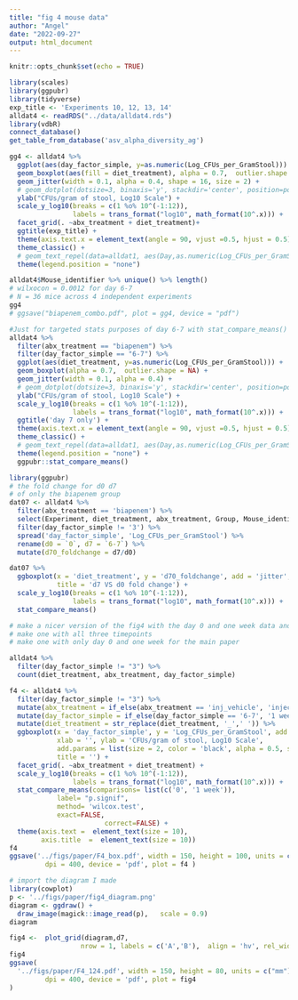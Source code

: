```yaml
---
title: "fig 4 mouse data"
author: "Angel"
date: "2022-09-27"
output: html_document
---
```


```r
knitr::opts_chunk$set(echo = TRUE)
```

```r
library(scales)
library(ggpubr)
library(tidyverse)
exp_title <- 'Experiments 10, 12, 13, 14'
alldat4 <- readRDS("../data/alldat4.rds")
library(vdbR)
connect_database()
get_table_from_database('asv_alpha_diversity_ag')
```


```r
gg4 <- alldat4 %>% 
  ggplot(aes(day_factor_simple, y=as.numeric(Log_CFUs_per_GramStool))) + 
  geom_boxplot(aes(fill = diet_treatment), alpha = 0.7,  outlier.shape = NA) +
  geom_jitter(width = 0.1, alpha = 0.4, shape = 16, size = 2) +
  # geom_dotplot(dotsize=3, binaxis='y', stackdir='center', position=position_dodge(0.5), binwidth = 0.05) +
  ylab("CFUs/gram of stool, Log10 Scale") +
  scale_y_log10(breaks = c(1 %o% 10^(-1:12)), 
                labels = trans_format("log10", math_format(10^.x))) +
  facet_grid(. ~abx_treatment + diet_treatment)+
  ggtitle(exp_title) +
  theme(axis.text.x = element_text(angle = 90, vjust =0.5, hjust = 0.5)) +
  theme_classic() +
  # geom_text_repel(data=alldat1, aes(Day,as.numeric(Log_CFUs_per_GramStool), label=Mouse_identifier), fontface='bold')+
  theme(legend.position = "none")

alldat4$Mouse_identifier %>% unique() %>% length()
# wilxocon = 0.0012 for day 6-7
# N = 36 mice across 4 independent experiments
gg4
# ggsave("biapenem_combo.pdf", plot = gg4, device = "pdf")
```

```r
#Just for targeted stats purposes of day 6-7 with stat_compare_means()
alldat4 %>% 
  filter(abx_treatment == "biapenem") %>% 
  filter(day_factor_simple == "6-7") %>% 
  ggplot(aes(diet_treatment, y=as.numeric(Log_CFUs_per_GramStool))) + 
  geom_boxplot(alpha = 0.7,  outlier.shape = NA) +
  geom_jitter(width = 0.1, alpha = 0.4) +
  # geom_dotplot(dotsize=3, binaxis='y', stackdir='center', position=position_dodge(0.5), binwidth = 0.05) +
  ylab("CFUs/gram of stool, Log10 Scale") +
  scale_y_log10(breaks = c(1 %o% 10^(-1:12)), 
                labels = trans_format("log10", math_format(10^.x))) +
  ggtitle('day 7 only') +
  theme(axis.text.x = element_text(angle = 90, vjust =0.5, hjust = 0.5)) +
  theme_classic() +
  # geom_text_repel(data=alldat1, aes(Day,as.numeric(Log_CFUs_per_GramStool), label=Mouse_identifier), fontface='bold')+
  theme(legend.position = "none") +
  ggpubr::stat_compare_means()  
```

```r
library(ggpubr)
# the fold change for d0 d7 
# of only the biapenem group
dat07 <- alldat4 %>% 
  filter(abx_treatment == 'biapenem') %>% 
  select(Experiment, diet_treatment, abx_treatment, Group, Mouse_identifier,Log_CFUs_per_GramStool,day_factor_simple )%>% 
  filter(day_factor_simple != '3') %>% 
  spread('day_factor_simple', 'Log_CFUs_per_GramStool') %>% 
  rename(d0 = `0`, d7 = `6-7`) %>% 
  mutate(d70_foldchange = d7/d0)

dat07 %>% 
  ggboxplot(x = 'diet_treatment', y = 'd70_foldchange', add = 'jitter',
            title = 'd7 VS d0 fold change') +
  scale_y_log10(breaks = c(1 %o% 10^(-1:12)), 
                labels = trans_format("log10", math_format(10^.x))) +
  stat_compare_means() 

```

```r
# make a nicer version of the fig4 with the day 0 and one week data and also with the control meaning no abx vehicle 
# make one with all three timepoints 
# make one with only day 0 and one week for the main paper

alldat4 %>% 
  filter(day_factor_simple != "3") %>%  
  count(diet_treatment, abx_treatment, day_factor_simple)

f4 <- alldat4 %>% 
  filter(day_factor_simple != "3") %>% 
  mutate(abx_treatment = if_else(abx_treatment == 'inj_vehicle', 'injection vehicle', abx_treatment)) %>% 
  mutate(day_factor_simple = if_else(day_factor_simple == '6-7', '1 week', day_factor_simple)) %>% 
  mutate(diet_treatment = str_replace(diet_treatment, '_',' ')) %>% 
  ggboxplot(x = 'day_factor_simple', y = 'Log_CFUs_per_GramStool', add = 'jitter',
            xlab = '', ylab = 'CFUs/gram of stool, Log10 Scale',
            add.params = list(size = 2, color = 'black', alpha = 0.5, shape = 16),
            title = '') +
  facet_grid(. ~abx_treatment + diet_treatment) +
  scale_y_log10(breaks = c(1 %o% 10^(-1:12)), 
                labels = trans_format("log10", math_format(10^.x))) +
  stat_compare_means(comparisons= list(c('0', '1 week')),
            label= "p.signif",
            method= 'wilcox.test',
            exact=FALSE,
						correct=FALSE) +
  theme(axis.text =  element_text(size = 10),
        axis.title  =  element_text(size = 10))
f4
ggsave('../figs/paper/F4_box.pdf', width = 150, height = 100, units = c("mm"),
         dpi = 400, device = 'pdf', plot = f4 )
```

```r
# import the diagram I made
library(cowplot)
p <- '../figs/paper/fig4_diagram.png'
diagram <- ggdraw() +
  draw_image(magick::image_read(p),   scale = 0.9) 
diagram 

fig4 <-  plot_grid(diagram,d7, 
                  nrow = 1, labels = c('A','B'),  align = 'hv', rel_width = c(1,1))
fig4
ggsave(
  '../figs/paper/F4_124.pdf', width = 150, height = 80, units = c("mm"),
         dpi = 400, device = 'pdf', plot = fig4
)
```

